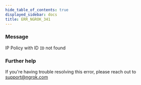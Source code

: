 ```yaml
---
hide_table_of_contents: true
displayed_sidebar: docs
title: ERR_NGROK_341
---
```




### Message

IP Policy with ID `ID` not found

<ErrorDetails error="err_ngrok_341" />

### Further help

If you're having trouble resolving this error, please reach out to [support@ngrok.com](mailto:support@ngrok.com?subject=Help%20with%20ERR_NGROK_341)

